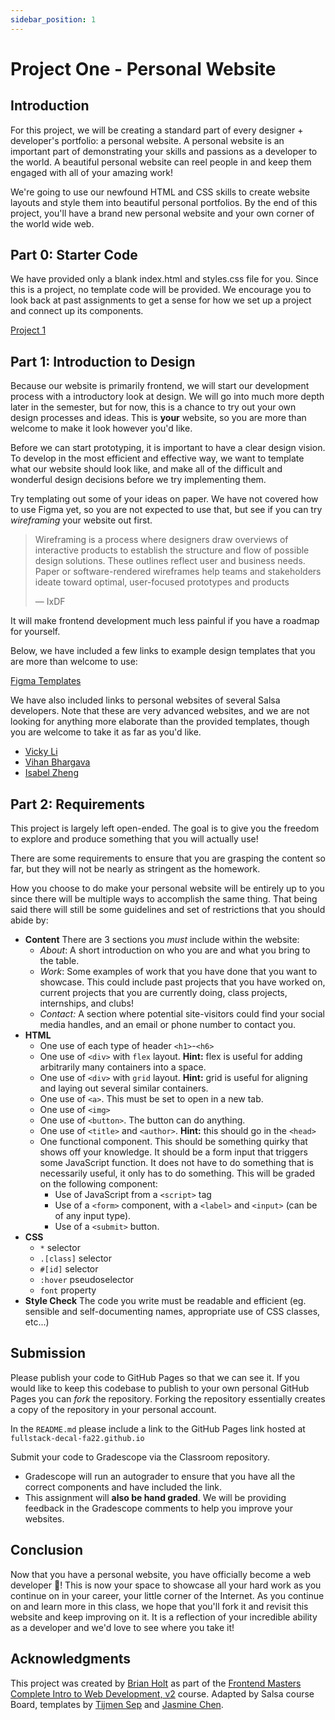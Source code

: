 ```yaml
---
sidebar_position: 1
---
```


# Project One - Personal Website

## Introduction

For this project, we will be creating a standard part of every designer + developer's portfolio: a personal website.
A personal website is an important part of demonstrating your skills and passions as a developer to the world.
A beautiful personal website can reel people in and keep them engaged with all of your amazing work!

We're going to use our newfound HTML and CSS skills to create website layouts
and style them into beautiful personal portfolios. By the end of this project, you'll have a brand new personal
website and your own corner of the world wide web.

## Part 0: Starter Code

We have provided only a blank index.html and styles.css file for you.
Since this is a project, no template code will be provided. We encourage you to look back at past assignments
to get a sense for how we set up a project and connect up its components.

[Project 1](https://classroom.github.com/a/BgDndMEr)

## Part 1: Introduction to Design

Because our website is primarily frontend, we will start our development process with a introductory
look at design. We will go into much more depth later in the semester, but for now, this is a chance
to try out your own design processes and ideas. This is **your** website, so you are more than welcome
to make it look however you'd like.

Before we can start prototyping, it is important to have a clear design vision.
To develop in the most efficient and effective way, we want to template what our website should look like,
and make all of the difficult and wonderful design decisions before we try implementing them.

Try templating out some of your ideas on paper. We have not covered how to use Figma yet, so you are not expected
to use that, but see if you can try _wireframing_ your website out first.

> Wireframing is a process where designers draw overviews of interactive products to establish the structure
> and flow of possible design solutions.
> These outlines reflect user and business needs.
> Paper or software-rendered wireframes help teams and stakeholders ideate toward optimal,
> user-focused prototypes and products
>
> — IxDF

It will make frontend development much less painful if you have a roadmap for yourself.

Below, we have included a few links to example design templates that you are more than welcome to use:

[Figma Templates](https://www.figma.com/file/l8wZgVAFvc4cyVynEGmYUI/Salsa-Project-1-Site-Templates?node-id=0%3A1)

We have also included links to personal websites of several Salsa developers. Note that these are very
advanced websites, and we are not looking for anything more elaborate than the provided templates,
though you are welcome to take it as far as you'd like.

- [Vicky Li](https://vickyli.me)
- [Vihan Bhargava](https://vihan.org/)
- [Isabel Zheng](https://zhengisabel.cargo.site/)

## Part 2: Requirements

This project is largely left open-ended. The goal is to give you the freedom to explore and produce
something that you will actually use!

There are some requirements to ensure that you are grasping the content so far, but they will
not be nearly as stringent as the homework.

How you choose to do make your personal website will be entirely up to you since
there will be multiple ways to accomplish the same thing. That being said there
will still be some guidelines and set of restrictions that you should abide by:

- **Content** There are 3 sections you _must_ include within the website:
  - _About_: A short introduction on who you are and what you bring to the
    table.
  - _Work_: Some examples of work that you have done that you want to showcase.
    This could include past projects that you have worked on, current
    projects that you are currently doing, class projects, internships, and
    clubs!
  - _Contact:_ A section where potential site-visitors could find your social
    media handles, and an email or phone number to contact you.
- **HTML**
  - One use of each type of header `<h1>`-`<h6>`
  - One use of `<div>` with `flex` layout. **Hint:** flex is useful for adding arbitrarily many containers into a space.
  - One use of `<div>` with `grid` layout. **Hint:** grid is useful for aligning and laying out several similar containers.
  - One use of `<a>`. This must be set to open in a new tab.
  - One use of `<img>`
  - One use of `<button>`. The button can do anything.
  - One use of `<title>` and `<author>`. **Hint:** this should go in the `<head>`
  - One functional component. This should be something quirky that shows off your knowledge. It should be a form input
    that triggers some JavaScript function. It does not have to do something that is necessarily useful,
    it only has to do something. This will be graded on the following component:
    - Use of JavaScript from a `<script>` tag
    - Use of a `<form>` component, with a `<label>` and `<input>` (can be of any input type).
    - Use of a `<submit>` button.
- **CSS**
  - `*` selector
  - `.[class]` selector
  - `#[id]` selector
  - `:hover` pseudoselector
  - `font` property
- **Style Check** The code you write must be readable and efficient (eg. sensible and self-documenting
  names, appropriate use of CSS classes, etc...)

## Submission

Please publish your code to GitHub Pages so that we can see it. If you would like to keep this codebase
to publish to your own personal GitHub Pages you can _fork_ the repository. Forking the repository essentially
creates a copy of the repository in your personal account.

In the `README.md` please include a link to the GitHub Pages link hosted at `fullstack-decal-fa22.github.io`

Submit your code to Gradescope via the Classroom repository.

- Gradescope will run an autograder to ensure that you have all the correct components and have included the link.
- This assignment will **also be hand graded**. We will be providing feedback in the Gradescope comments
  to help you improve your websites.

## Conclusion

Now that you have a personal website, you have officially become a web developer 🎉!
This is now your space to showcase all your hard work as you continue on in your career, your little corner of the Internet.
As you continue on and learn more in this class, we hope that you'll fork it and revisit this website and keep improving on it.
It is a reflection of your incredible ability as a developer and we'd love to see where you take it!

## Acknowledgments

This project was created by [Brian Holt](https://www.linkedin.com/in/btholt/) as
part of the [Frontend Masters](https://frontendmasters.com/courses/)
[Complete Intro to Web Development, v2](https://frontendmasters.com/courses/web-development-v2/)
course. Adapted by Salsa course Board, templates by
[Tijmen Sep](https://www.linkedin.com/in/tijmen-sep-582469175/) and
[Jasmine Chen](https://www.linkedin.com/in/jasmine-chen-8894901b6/).
